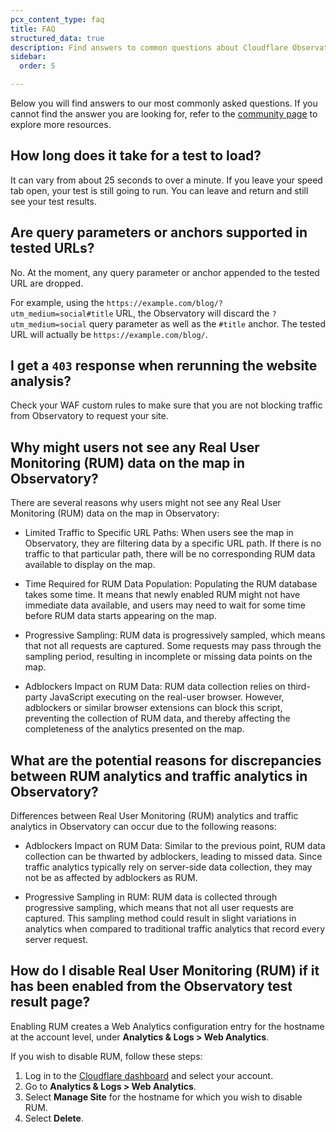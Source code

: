 ```yaml
---
pcx_content_type: faq
title: FAQ
structured_data: true
description: Find answers to common questions about Cloudflare Observatory.
sidebar:
  order: 5

---
```



Below you will find answers to our most commonly asked questions. If you cannot find the answer you are looking for, refer to the [community page](https://community.cloudflare.com/c/website-application-performance/88) to explore more resources.

## How long does it take for a test to load?

It can vary from about 25 seconds to over a minute. If you leave your speed tab open, your test is still going to run. You can leave and return and still see your test results.



## Are query parameters or anchors supported in tested URLs?


No. At the moment, any query parameter or anchor appended to the tested URL are dropped.

For example, using the `https://example.com/blog/?utm_medium=social#title` URL, the Observatory will discard the `?utm_medium=social` query parameter as well as the `#title` anchor. The tested URL will actually be `https://example.com/blog/`.

## I get a `403` response when rerunning the website analysis?


Check your WAF custom rules to make sure that you are not blocking traffic from Observatory to request your site.

<Render file="user-agents" />


## Why might users not see any Real User Monitoring (RUM) data on the map in Observatory?

There are several reasons why users might not see any Real User Monitoring (RUM) data on the map in Observatory:

* Limited Traffic to Specific URL Paths: When users see the map in Observatory, they are filtering data by a specific URL path. If there is no traffic to that particular path, there will be no corresponding RUM data available to display on the map.

* Time Required for RUM Data Population: Populating the RUM database takes some time. It means that newly enabled RUM might not have immediate data available, and users may need to wait for some time before RUM data starts appearing on the map.

* Progressive Sampling: RUM data is progressively sampled, which means that not all requests are captured. Some requests may pass through the sampling period, resulting in incomplete or missing data points on the map.

* Adblockers Impact on RUM Data: RUM data collection relies on third-party JavaScript executing on the real-user browser. However, adblockers or similar browser extensions can block this script, preventing the collection of RUM data, and thereby affecting the completeness of the analytics presented on the map.


## What are the potential reasons for discrepancies between RUM analytics and traffic analytics in Observatory?

Differences between Real User Monitoring (RUM) analytics and traffic analytics in Observatory can occur due to the following reasons:

* Adblockers Impact on RUM Data: Similar to the previous point, RUM data collection can be thwarted by adblockers, leading to missed data. Since traffic analytics typically rely on server-side data collection, they may not be as affected by adblockers as RUM.

* Progressive Sampling in RUM: RUM data is collected through progressive sampling, which means that not all user requests are captured. This sampling method could result in slight variations in analytics when compared to traditional traffic analytics that record every server request.


## How do I disable Real User Monitoring (RUM) if it has been enabled from the Observatory test result page?

Enabling RUM creates a Web Analytics configuration entry for the hostname at the account level, under **Analytics & Logs > Web Analytics**.

If you wish to disable RUM, follow these steps:

1. Log in to the [Cloudflare dashboard](https://dash.cloudflare.com/login) and select your account.
2. Go to **Analytics & Logs > Web Analytics**.
3. Select **Manage Site** for the hostname for which you wish to disable RUM.
4. Select **Delete**.

